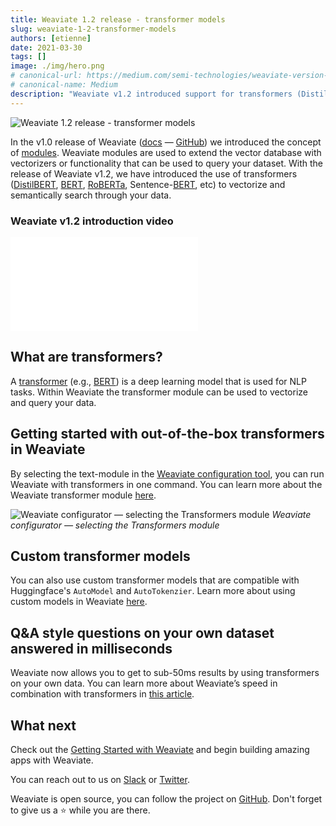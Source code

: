 ```yaml
---
title: Weaviate 1.2 release - transformer models
slug: weaviate-1-2-transformer-models
authors: [etienne]
date: 2021-03-30
tags: []
image: ./img/hero.png
# canonical-url: https://medium.com/semi-technologies/weaviate-version-1-2-x-now-supports-transformer-models-4a12d858cce3
# canonical-name: Medium
description: "Weaviate v1.2 introduced support for transformers (DistilBERT, BERT, RoBERTa, Sentence-BERT, etc) to vectorize and semantically search through your data."
---
```

![Weaviate 1.2 release - transformer models](./img/hero.png)

In the v1.0 release of Weaviate ([docs](/developers/weaviate/) — [GitHub](https://github.com/weaviate/weaviate)) we introduced the concept of [modules](/developers/weaviate/concepts/modules). Weaviate modules are used to extend the vector database with vectorizers or functionality that can be used to query your dataset. With the release of Weaviate v1.2, we have introduced the use of transformers ([DistilBERT](https://arxiv.org/abs/1910.01108), [BERT](https://github.com/google-research/bert), [RoBERTa](https://arxiv.org/abs/1907.11692), Sentence-[BERT](https://arxiv.org/abs/1908.10084), etc) to vectorize and semantically search through your data.

<!-- truncate -->

### Weaviate v1.2 introduction video

<div className="youtube">
    <iframe src="//www.youtube.com/embed/S4lXPPZvGPQ" frameBorder="0" allowFullScreen></iframe>
</div>

## What are transformers?
A [transformer](https://en.wikipedia.org/wiki/Transformer_(machine_learning_model)) (e.g., [BERT](https://en.wikipedia.org/wiki/BERT_(language_model))) is a deep learning model that is used for NLP tasks. Within Weaviate the transformer module can be used to vectorize and query your data.

## Getting started with out-of-the-box transformers in Weaviate
By selecting the text-module in the [Weaviate configuration tool](/developers/weaviate/installation/docker-compose#configurator), you can run Weaviate with transformers in one command. You can learn more about the Weaviate transformer module [here](/developers/weaviate/modules/retriever-vectorizer-modules/text2vec-transformers).

![Weaviate configurator — selecting the Transformers module](./img/configurator-demo.gif)
*Weaviate configurator — selecting the Transformers module*

## Custom transformer models
You can also use custom transformer models that are compatible with Huggingface's `AutoModel` and `AutoTokenzier`. Learn more about using custom models in Weaviate [here](/developers/weaviate/modules/retriever-vectorizer-modules/text2vec-transformers).

## Q&A style questions on your own dataset answered in milliseconds
Weaviate now allows you to get to sub-50ms results by using transformers on your own data. You can learn more about Weaviate’s speed in combination with transformers in [this article](https://towardsdatascience.com/a-sub-50ms-neural-search-with-distilbert-and-weaviate-4857ae390154).

## What next
Check out the [Getting Started with Weaviate](/developers/weaviate/quickstart) and begin building amazing apps with Weaviate.

You can reach out to us on [Slack](https://join.slack.com/t/weaviate/shared_invite/zt-goaoifjr-o8FuVz9b1HLzhlUfyfddhw) or [Twitter](https://twitter.com/weaviate_io).

Weaviate is open source, you can follow the project on [GitHub](https://github.com/weaviate/weaviate). Don't forget to give us a ⭐️ while you are there.
